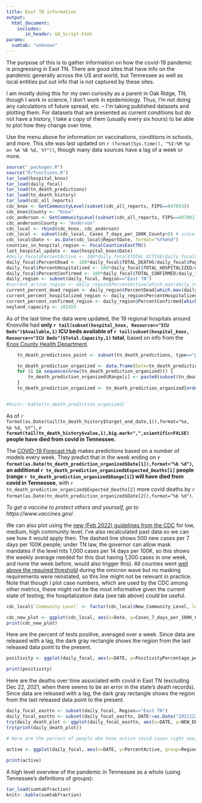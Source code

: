 ```yaml
---
title: East TN information
output:
  html_document:
    includes:
       in_header: GA_Script.html
params:
  sumtab: "unknown"
---
```


The purpose of this is to gather information on how the covid-19 pandemic is progressing in East TN. There are good sites that have info on the pandemic generally across the US and world, but Tennessee as well as local entities put out info that is not captured by these sites. 

I am mostly doing this for my own curiosity as a parent in Oak Ridge, TN; though I work in science, I don't work in epidemiology. Thus, I'm not doing any calculations of future spread, etc. -- I'm taking published datasets and plotting them. For datasets that are presented as current conditions but do not have a history, I take a copy of them (usually every six hours) to be able to plot how they change over time.

Use the menu above for information on vaccinations, conditions in schools, and more. This site was last updated on `r (format(Sys.time(), "%I:%M %p on %A %B %d, %Y"))`, though many data sources have a lag of a week or more. 

```r
source("_packages.R")
source("R/functions.R")
tar_load(hospital_knox)
tar_load(daily_focal)
tar_load(tn_death_predictions)
tar_load(tn_death_history)
tar_load(cdc_all_reports)
cdc_knox <- GetCommunityLevel(subset(cdc_all_reports, FIPS==047093))
cdc_knox$County <- "Knox"
cdc_anderson <- GetCommunityLevel(subset(cdc_all_reports, FIPS==047001))
cdc_anderson$County <- "Anderson"
cdc_local <- rbind(cdc_knox, cdc_anderson) 
cdc_local <- subset(cdc_local, Cases_7_days_per_100K_County>0) # since these reflect lack of reporting
cdc_local$Date <- as.Date(cdc_local$ReportDate, format="%Y%m%d")
counties_in_hospital_region <- FocalCountiesEastTN()
last_hospital_update <- max(hospital_knox$Date)
#daily_focal$PercentActive <- 100*daily_focal$TOTAL_ACTIVE/daily_focal$Population
daily_focal$PercentDead <- 100*daily_focal$TOTAL_DEATHS/daily_focal$Population
daily_focal$PercentHospitalized <- 100*daily_focal$TOTAL_HOSPITALIZED/daily_focal$Population
daily_focal$PercentConfirmed <- 100*daily_focal$TOTAL_CONFIRMED/daily_focal$Population
daily_region <- subset(daily_focal, Region=="East TN")
#current_active_region <- daily_region$PercentActive[which.max(daily_region$DATE)]
current_percent_dead_region <- daily_region$PercentDead[which.max(daily_region$DATE)]
current_percent_hospitalized_region <- daily_region$PercentHospitalized[which.max(daily_region$DATE)]
current_percent_confirmed_region <- daily_region$PercentConfirmed[which.max(daily_region$DATE)]
neyland_capacity <- 102455
```

As of the last time the data were updated, the 19 regional hospitals around Knoxville had **only `r tail(subset(hospital_knox, Resource=="ICU Beds")$Available,1)` ICU beds available of `r tail(subset(hospital_knox, Resource=="ICU Beds")$Total.Capacity,1)` total**, based on info from the [Knox County Health Department](https://covid.knoxcountytn.gov/case-count.html).

```r

	tn_death_predictions_point <- subset(tn_death_predictions, type=="point")

	tn_death_prediction_organized <- data.frame(Date=tn_death_predictions_point$target_end_date,Expected_Deaths=tn_death_predictions_point$value, Range=rep(NA, nrow(tn_death_predictions_point)))
	for (i in sequence(nrow(tn_death_prediction_organized))) {
		tn_death_prediction_organized$Range[i] <- paste0(subset(tn_death_predictions, quantile==0.025 & target_end_date== tn_death_prediction_organized$Date[i])$value, "-", subset(tn_death_predictions, quantile==0.975 & target_end_date== tn_death_prediction_organized$Date[i])$value)
	}
	tn_death_prediction_organized <- tn_death_prediction_organized[order(tn_death_prediction_organized$Date),]


#knitr::kable(tn_death_prediction_organized)
```

As of `r format(as.Date(tail(tn_death_history$target_end_date,1)),format="%a, %b %d, %Y")`, **`r format(tail(tn_death_history$value,1),big.mark=",",scientific=FALSE)` people have died from covid in Tennessee.** 

The [COVID-19 Forecast Hub](https://covid19forecasthub.org) makes predictions based on a number of models every week. They predict that in the week ending on **`r format(as.Date(tn_death_prediction_organized$Date[1]),format="%b %d")`, an additional `r tn_death_prediction_organized$Expected_Deaths[1]` people (range `r tn_death_prediction_organized$Range[1]`) will have died from covid in Tennessee**, with `r tn_death_prediction_organized$Expected_Deaths[2]` more covid deaths by `r format(as.Date(tn_death_prediction_organized$Date[2]),format="%b %d")`.

*To get a vaccine to protect others and yourself, go to https://www.vaccines.gov/.*


We can also plot using the [new (Feb 2022) guidelines from the CDC](https://www.cdc.gov/coronavirus/2019-ncov/your-health/covid-by-county.html) for low, medium, high community level; I've also recalculated past data so we can see how it would apply then. The dashed line shows 500 new cases per 7 days per 100K people; under TN law, the governor can allow mask mandates if the level hits 1,000 cases per 14 days per 100K, so this shows the weekly average needed for this (but having 1,300 cases in one week, and none the week before, would also trigger this). All counties went [well above the required threshold](https://twitter.com/BrettKelman/status/1484210159161327632?s=20) during the omicron wave but no masking requirements were reinstated, so this line might not be relevant in practice. Note that though I plot case numbers, which are used by the CDC among other metrics, these might not be the most informative given the current state of testing; the hospitalization data (see tab above) could be useful.


```r
cdc_local$`Community Level` <- factor(cdc_local$New_Community_Level, levels = c("Low", "Medium", "High"))

cdc_new_plot <- ggplot(cdc_local, aes(x=Date, y=Cases_7_days_per_100K_County, color=`Community Level`)) + scale_color_manual(values=c("mediumseagreen", "khaki1", "red")) + geom_point() + ylab("Seven day number of covid cases per 100K people") + xlab("Date") + facet_wrap(~ County, ncol=1) + geom_hline(yintercept=500, linetype="dashed") 
print(cdc_new_plot)
```


Here are the percent of tests positive, averaged over a week. Since data are released with a lag, the dark gray rectangle shows the region from the last released data point to the present. 

```r

positivity <- ggplot(daily_focal, aes(x=DATE, y=PositivityPercentage_per_week, group=Region)) + geom_line(aes(colour=Region)) + ylab("Percent of positive tests reported to state") + xlab("Date") + ylim(0,NA)  + scale_colour_viridis_d(end=0.8) + theme_light() + theme(legend.justification = c(0, 1), legend.position = c(0.1, .9)) + geom_rect(mapping=aes(xmin=24*60*60+max(DATE), xmax=Sys.time(), ymin=0, ymax=50))

print(positivity)
```


Here are the deaths over time associated with covid in East TN (excluding Dec 22, 2021, when there seems to be an error in the state's death records). Since data are released with a lag, the dark gray rectangle shows the region from the last released data point to the present. 

```r
daily_focal_easttn <- subset(daily_focal, Region=="East TN")
daily_focal_easttn <- subset(daily_focal_easttn, DATE!=as.Date("20211222", format="%Y%m%d"))
try(daily_death_plot <- ggplot(daily_focal_easttn, aes(x=DATE, y=NEW_DEATHS)) + theme_light() + geom_ma(aes( linetype="a"), n=7) +  guides(linetype = "none") + ylab("Deaths per day (7 day average)") + xlab("Date") + ggtitle("Covid-Associated Deaths in East TN") + geom_rect(mapping=aes(xmin=24*60*60+max(DATE), xmax=Sys.time(), ymin=0, ymax=50)) + ylim(0,55))
try(print(daily_death_plot))

```



```r
# Here are the percent of people who have active covid cases right now, who have tested and gotten positive tests, *and* who have reported this to the state. Since data are released with a lag, the dark gray rectangle shows the region from the last released data point to the present. 
 
active <- ggplot(daily_focal, aes(x=DATE, y=PercentActive, group=Region)) + geom_line(aes(colour=Region)) + ylab("Percent of people with active covid infections each day") + xlab("Date") + ylim(0,NA)  + scale_colour_viridis_d(end=0.8) + theme_light() + theme(legend.justification = c(0, 1), legend.position = c(0.1, .9)) + geom_rect(mapping=aes(xmin=24*60*60+max(DATE), xmax=Sys.time(), ymin=0, ymax=3))

print(active)
```



A high level overview of the pandemic in Tennessee as a whole (using Tennessee's definitions of groups):

```r
tar_load(sumtabfraction)
knitr::kable(sumtabfraction)
```
